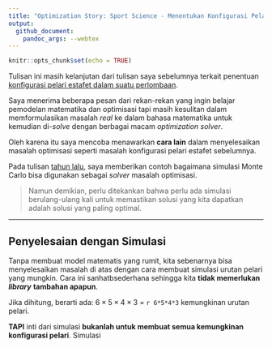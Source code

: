 ```yaml
---
title: "Optimization Story: Sport Science - Menentukan Konfigurasi Pelari Estafet dengan Simulasi Monte Carlo"
output: 
  github_document:
    pandoc_args: --webtex
---
```


```r
knitr::opts_chunk$set(echo = TRUE)
```

Tulisan ini masih kelanjutan dari tulisan saya sebelumnya terkait penentuan [konfigurasi pelari estafet dalam suatu perlombaan](https://ikanx101.com/blog/bin-estafet/). 

Saya menerima beberapa pesan dari rekan-rekan yang ingin belajar pemodelan matematika dan optimisasi tapi masih kesulitan dalam memformulasikan masalah _real_ ke dalam bahasa matematika untuk kemudian di-_solve_ dengan berbagai macam _optimization solver_. 

Oleh karena itu saya mencoba menawarkan __cara lain__ dalam menyelesaikan masalah optimisasi seperti masalah konfigurasi pelari estafet sebelumnya.

Pada tulisan [tahun lalu](https://ikanx101.com/blog/linear-r/), saya memberikan contoh bagaimana simulasi Monte Carlo bisa digunakan sebagai _solver_ masalah optimisasi.

> Namun demikian, perlu ditekankan bahwa perlu ada simulasi berulang-ulang kali untuk memastikan solusi yang kita dapatkan adalah solusi yang paling optimal.

---

## Penyelesaian dengan Simulasi

Tanpa membuat model matematis yang rumit, kita sebenarnya bisa menyelesaikan masalah di atas dengan cara membuat simulasi urutan pelari yang mungkin. Cara ini sanhatbsederhana sehingga kita __tidak memerlukan__ ___library___ __tambahan apapun__.

Jika dihitung, berarti ada: $6 \times 5 \times 4 \times 3$ = `r 6*5*4*3` kemungkinan urutan pelari.

__TAPI__ inti dari simulasi __bukanlah untuk membuat semua kemungkinan konfigurasi pelari__. Simulasi
